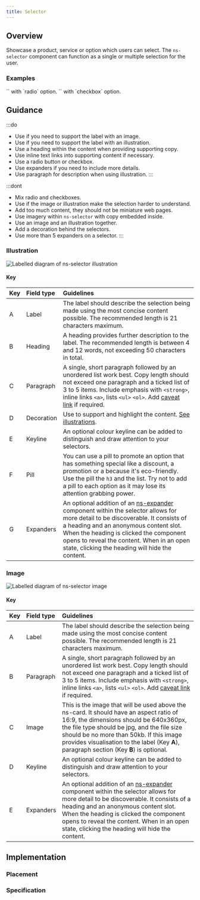 ```yaml
---
title: Selector
---
```




## Overview

<CompDetails name={componentName} />

Showcase a product, service or option which users can select. The `ns-selector` component can function as a single or multiple selection for the user.

### Examples

<Tabs>
  <TabItem label="Radio">
    `<ns-selector>` with `radio` option.
    <Tabs>
      <TabItem label="Standard">
        <ExampleViewer type="standard-radio" />
      </TabItem>
      <TabItem label="Illustration">
        <ExampleViewer type="standard-radio-illustration" />
      </TabItem>
      <TabItem label="Image">
        <ExampleViewer type="standard-radio-image" />
      </TabItem>
    </Tabs>
  </TabItem>
  <TabItem label="Checkbox">
    `<ns-selector>` with `checkbox` option.
    <Tabs>
      <TabItem label="Standard">
        <ExampleViewer type="standard-checkbox" />
      </TabItem>
      <TabItem label="Illustration">
        <ExampleViewer type="standard-checkbox-illustration" />
      </TabItem>
      <TabItem label="Image">
        <ExampleViewer type="standard-checkbox-image" />
      </TabItem>
    </Tabs>
  </TabItem>
</Tabs>

## Guidance

:::do
- Use if you need to support the label with an image.
- Use if you need to support the label with an illustration.
- Use a heading within the content when providing supporting copy.
- Use inline text links into supporting content if necessary.
- Use a radio button or checkbox.
- Use expanders if you need to include more details.
- Use paragraph for description when using illustration.
:::

:::dont
- Mix radio and checkboxes.
- Use if the image or illustration make the selection harder to understand.
- Add too much content, they should not be miniature web pages.
- Use imagery within `ns-selector` with copy embedded inside.
- Use an image and an illustration together.
- Add a decoration behind the selectors.
- Use more than 5 expanders on a selector.
:::

### Illustration

![Labelled diagram of ns-selector illustration](@assets/components/ns-selector/guidance-illustration.webp)

#### Key

| Key | Field type | Guidelines |
| :--- | :--- | :--- |
| <span class="marker">A</span> | Label | The label should describe the selection being made using the most concise content possible. The recommended length is 21 characters maximum. |
| <span class="marker">B</span> | Heading | A heading provides further description to the label. The recommended length is between 4 and 12 words, not exceeding 50 characters in total. |
| <span class="marker">C</span> | Paragraph | A single, short paragraph followed by an unordered list work best. Copy length should not exceed one paragraph and a ticked list of 3 to 5 items. Include emphasis with `<strong>`, inline links `<a>`, lists `<ul>` `<ol>`. Add [caveat link](/components/ns-caveat) if required. |
| <span class="marker">D</span> | Decoration | Use to support and highlight the content. [See illustrations](/guidelines/assets/#illustrations). |
| <span class="marker">E</span> | Keyline | An optional colour keyline can be added to distinguish and draw attention to your selectors. |
| <span class="marker">F</span> | Pill | You can use a pill to promote an option that has something special like a discount, a promotion or a because it's eco-friendly. Use the pill the `h3` and the list. Try not to add a pill to each option as it may lose its attention grabbing power. |
| <span class="marker">G</span> | Expanders | An optional addition of an [ns-expander](/components/ns-expander) component within the selector allows for more detail to be discoverable. It consists of a heading and an anonymous content slot. When the heading is clicked the component opens to reveal the content. When in an open state, clicking the heading will hide the content.

### Image

![Labelled diagram of ns-selector image](@assets/components/ns-selector/guidance-image.webp)

#### Key

| Key | Field type | Guidelines |
| :--- | :--- | :--- |
| <span class="marker">A</span> | Label | The label should describe the selection being made using the most concise content possible. The recommended length is 21 characters maximum. |
| <span class="marker">B</span> | Paragraph | A single, short paragraph followed by an unordered list work best. Copy length should not exceed one paragraph and a ticked list of 3 to 5 items. Include emphasis with `<strong>`, inline links `<a>`, lists `<ul>` `<ol>`. Add [caveat link](/components/ns-caveat) if required. |
| <span class="marker">C</span> | Image | This is the image that will be used above the ns-card. It should have an aspect ratio of 16:9, the dimensions should be 640x360px, the file type should be jpg, and the file size should be no more than 50kb. If this image provides visualisation to the label (Key **A**), paragraph section (Key **B**) is optional. |
| <span class="marker">D</span> | Keyline | An optional colour keyline can be added to distinguish and draw attention to your selectors. |
| <span class="marker">E</span> | Expanders | An optional addition of an [ns-expander](/components/ns-expander) component within the selector allows for more detail to be discoverable. It consists of a heading and an anonymous content slot. When the heading is clicked the component opens to reveal the content. When in an open state, clicking the heading will hide the content.

## Implementation

### Placement

<Placement name={componentName} />

### Specification

<Specification name={componentName} />

